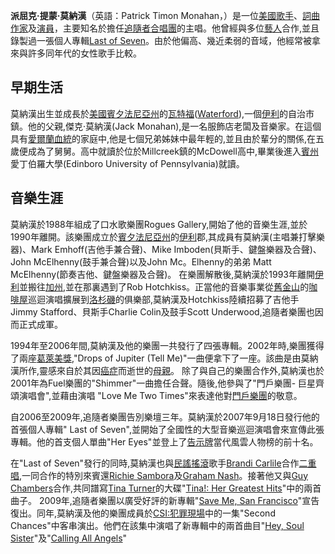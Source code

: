 {{Multiple issues|
{{copyedit|time=2014-04-13T04:17:27+00:00}}
{{Unreferenced|time=2020-08-02T12:42:56+00:00}}
}}
'''派屈克·提蒙·莫納漢'''（英語：Patrick Timon Monahan，{{bd|1969年|2月28日}}）是一位[[美國|美國]][[歌手|歌手]]、[[詞曲作家|詞曲作家]]及[[演員|演員]]，主要知名於擔任[[追隨者樂團|追隨者合唱團]]的主唱。他曾經與多位[[藝人|藝人]]合作,並且錄製過一張個人專輯[[Last_of_Seven|Last of Seven]]。由於他偏高、幾近柔弱的音域，他經常被拿來與許多同年代的女性歌手比較。

==早期生活==
莫納漢出生並成長於[[美國|美國]][[賓夕法尼亞州|賓夕法尼亞州]]的[[瓦特福|瓦特福]]([[Waterford|Waterford]]),一個[[伊利|伊利]]的自治市鎮。他的父親,傑克·莫納漢(Jack Monahan),是一名服飾店老闆及音樂家。在這個具有[[愛爾蘭|愛爾蘭]][[血統|血統]]的家庭中,他是七個兄弟姊妹中最年輕的,並且由於輩分的關係,在五歲便成為了舅舅。高中就讀於位於Millcreek鎮的McDowell高中,畢業後進入[[賓州|賓州]]愛丁伯羅大學(Edinboro University of Pennsylvania)就讀。

==音樂生涯==
莫納漢於1988年組成了口水歌樂團Rogues Gallery,開始了他的音樂生涯,並於1990年離開。該樂團成立於[[賓夕法尼亞州|賓夕法尼亞州]]的[[伊利|伊利]]郡,其成員有莫納漢(主唱兼打擊樂器)、Mark Emhoff(吉他手兼合聲)、Mike Imboden(貝斯手、鍵盤樂器及合聲)、John McElhenny(鼓手兼合聲)以及John Mc。Elhenny的弟弟 Matt McElhenny(節奏吉他、鍵盤樂器及合聲)。 在樂團解散後,莫納漢於1993年離開[[伊利|伊利]]並搬往[[加州|加州]],並在那裏遇到了Rob Hotchkiss。正當他的音樂事業從[[舊金山|舊金山]]的[[咖啡屋|咖啡屋]]巡迴演唱擴展到[[洛杉磯|洛杉磯]]的俱樂部,莫納漢及Hotchkiss陸續招募了吉他手Jimmy Stafford、貝斯手Charlie Colin及鼓手Scott Underwood,追隨者樂團也因而正式成軍。

1994年至2006年間,莫納漢及他的樂團一共發行了四張專輯。2002年時,樂團獲得了兩座[[葛萊美獎|葛萊美獎]],"Drops of Jupiter (Tell Me)"一曲便拿下了一座。該曲是由莫納漢所作,靈感來自於其因[[癌症|癌症]]而逝世的[[母親|母親]]。
除了與自己的樂團合作外,莫納漢也於2001年為Fuel樂團的"Shimmer"一曲擔任合聲。隨後,他參與了"門戶樂團- 巨星齊頌演唱會",並藉由演唱 "Love Me Two Times"來表達他對[[門戶樂團|門戶樂團]]的敬意。

自2006至2009年,追隨者樂團告別樂壇三年。莫納漢於2007年9月18日發行他的首張個人專輯" Last of Seven",並開始了全國性的大型音樂巡迴演唱會來宣傳此張專輯。他的首支個人單曲"Her Eyes"並登上了[[告示牌|告示牌]]當代風雲人物榜的前十名。

在"Last of Seven"發行的同時,莫納漢也與[[民謠搖滾|民謠搖滾]]歌手[[Brandi_Carlile|Brandi Carlile]]合作[[二重唱|二重唱]],一同合作的特別來賓還[[Richie_Sambora|Richie Sambora]]及[[Graham_Nash|Graham Nash]]。接著他又與[[Guy_Chambers|Guy Chambers]]合作,共同譜寫[[Tina_Turner|Tina Turner]]的大碟"[[Tina!:_Her_Greatest_Hits|Tina!: Her Greatest Hits]]"中的兩首曲子。
2009年,追隨者樂團以廣受好評的新專輯"[[Save_Me,_San_Francisco|Save Me, San Francisco]]"宣告復出。同年,莫納漢及他的樂團成員於[[CSI:犯罪現場|CSI:犯罪現場]]中的一集"Second Chances"中客串演出。他們在該集中演唱了新專輯中的兩首曲目"[[Hey,_Soul_Sister|Hey, Soul Sister]]"及"[[Calling_All_Angels|Calling All Angels]]"{{Authority control}}